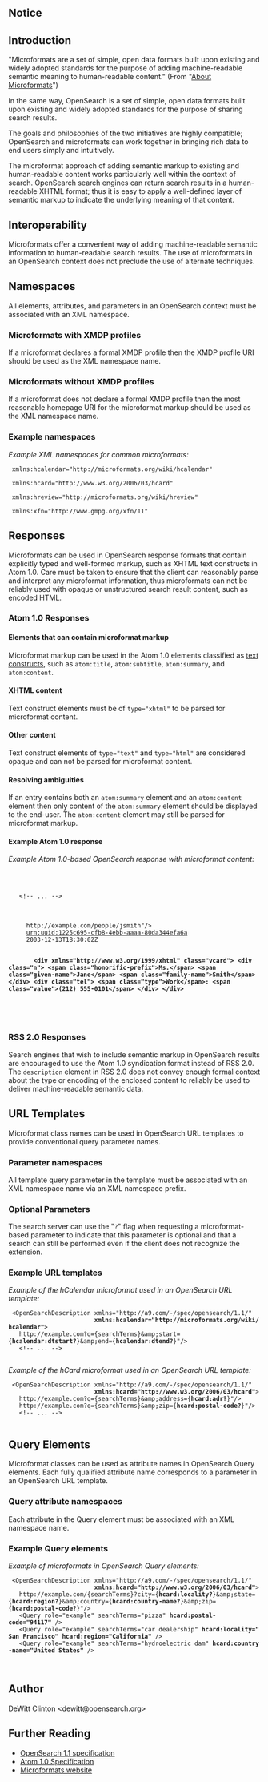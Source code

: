 == Notice ==

{{Draft notice}}

== Introduction ==

"Microformats are a set of simple, open data formats built upon existing and widely adopted standards for the purpose of adding machine-readable semantic meaning to human-readable content." (From "[http://microformats.org/about/ About Microformats]")

In the same way, OpenSearch is a set of simple, open data formats built upon existing and widely adopted standards for the purpose of sharing search results.

The goals and philosophies of the two initiatives are highly compatible; OpenSearch and microformats can work together in bringing rich data to end users simply and intuitively.

The microformat approach of adding semantic markup to existing and human-readable content works particularly well within the context of search. OpenSearch search engines can return search results in a human-readable XHTML format; thus it is easy to apply a well-defined layer of semantic markup to indicate the underlying meaning of that content.

== Interoperability ==

Microformats offer a convenient way of adding machine-readable semantic information to human-readable search results.  The use of microformats in an OpenSearch context does not preclude the use of alternate techniques.

== Namespaces ==

All elements, attributes, and parameters in an OpenSearch context must be associated with an XML namespace.  

=== Microformats with XMDP profiles ===

If a microformat declares a formal XMDP profile then the XMDP profile URI should be used as the XML namespace name.

=== Microformats without XMDP profiles ===

If a microformat does not declare a formal XMDP profile then the most reasonable homepage URI for the microformat markup should be used as the XML namespace name.

=== Example namespaces ===

''Example XML namespaces for common microformats:''

  xmlns:hcalendar="<nowiki>http://microformats.org/wiki/hcalendar</nowiki>"
  
  xmlns:hcard="<nowiki>http://www.w3.org/2006/03/hcard</nowiki>"
  
  xmlns:hreview="<nowiki>http://microformats.org/wiki/hreview</nowiki>"
  
  xmlns:xfn="<nowiki>http://www.gmpg.org/xfn/11</nowiki>"

== Responses ==

Microformats can be used in OpenSearch response formats that contain explicitly typed and well-formed markup, such as XHTML text constructs in Atom 1.0.  Care must be taken to ensure that the client can reasonably parse and interpret any microformat information, thus microformats can not be reliably used with opaque or unstructured search result content, such as encoded HTML.

=== Atom 1.0 Responses ===

==== Elements that can contain microformat markup  ====

Microformat markup can be used in the Atom 1.0 elements classified as [http://www.atomenabled.org/developers/syndication/atom-format-spec.php#text.constructs text constructs], such as <code>atom:title</code>, <code>atom:subtitle</code>, <code>atom:summary</code>, and <code>atom:content</code>.

==== XHTML content ====

Text construct elements must be of <code>type="xhtml"</code> to be parsed for microformat content.

==== Other content ====

Text construct elements of <code>type="text"</code> and <code>type="html"</code> are considered opaque and can not be parsed for microformat content.

==== Resolving ambiguities ====

If an entry contains both an <code>atom:summary</code> element and an <code>atom:content</code> element then only content of the <code>atom:summary</code> element should be displayed to the end-user.  The <code>atom:content</code> element may still be parsed for microformat markup.

==== Example Atom 1.0 response ====

''Example Atom 1.0-based OpenSearch response with microformat content:''

  <?xml version="1.0" encoding="UTF-8"?>
  <feed xmlns="<nowiki>http://www.w3.org/2005/Atom</nowiki>" 
        xmlns:opensearch="<nowiki>http://a9.com/-/spec/opensearch/1.1/</nowiki>">
    <title>Example.com Phonebook Search</title>
    <nowiki><!-- ... --></nowiki>
    <entry>
      <title>Jane Smith</title>
      <link href="<nowiki>http://example.com/people/jsmith</nowiki>"/>
      <id>urn:uuid:1225c695-cfb8-4ebb-aaaa-80da344efa6a</id>
      <updated>2003-12-13T18:30:02Z</updated>
      <summary type="xhtml">
        '''<nowiki><div xmlns="http://www.w3.org/1999/xhtml" class="vcard">
          <div class="n">
            <span class="honorific-prefix">Ms.</span>
            <span class="given-name">Jane</span>
            <span class="family-name">Smith</span>
          </div>
          <div class="tel">
            <span class="type">Work</span>: 
            <span class="value">(212) 555-0101</span>
          </div>
        </div></nowiki>'''
      </summary>
    </entry>
  </feed>

=== RSS 2.0 Responses ===

Search engines that wish to include semantic markup in OpenSearch results are encouraged to use the Atom 1.0 syndication format instead of RSS 2.0.  The <code>description</code> element in RSS 2.0 does not convey enough formal context about the type or encoding of the enclosed content to reliably be used to deliver machine-readable semantic data.

== URL Templates ==

Microformat class names can be used in OpenSearch URL templates to provide conventional query parameter names.  

=== Parameter namespaces ===

All template query parameter in the template must be associated with an XML namespace name via an XML namespace prefix.

=== Optional Parameters ===

The search server can use the "<code>?</code>" flag when requesting a microformat-based parameter to indicate that this parameter is optional and that a search can still be performed even if the client does not recognize the extension.


=== Example URL templates ===

''Example of the hCalendar microformat used in an OpenSearch URL template:''

  <?xml version="1.0" encoding="UTF-8"?>
  <OpenSearchDescription xmlns="<nowiki>http://a9.com/-/spec/opensearch/1.1/</nowiki>"
                         '''xmlns:hcalendar="<nowiki>http://microformats.org/wiki/hcalendar</nowiki>"'''>
    <Url type="application/atom+xml"
         template="<nowiki>http://example.com?q={searchTerms}&amp;amp;start={</nowiki>'''hcalendar:dtstart?'''}&amp;amp;end={'''hcalendar:dtend?'''}"/>
    <nowiki><!-- ... --></nowiki>
  </OpenSearchDescription>

''Example of the hCard microformat used in an OpenSearch URL template:''

  <?xml version="1.0" encoding="UTF-8"?>
  <OpenSearchDescription xmlns="<nowiki>http://a9.com/-/spec/opensearch/1.1/</nowiki>"
                         '''xmlns:hcard="<nowiki>http://www.w3.org/2006/03/hcard</nowiki>"'''>
    <Url type="application/atom+xml"
         template="<nowiki>http://example.com?q={searchTerms}&amp;amp;address={</nowiki>'''hcard:adr?'''}"/>
    <Url type="application/atom+xml"
         template="<nowiki>http://example.com?q={searchTerms}&amp;amp;zip={</nowiki>'''hcard:postal-code?'''}"/>
    <nowiki><!-- ... --></nowiki>
  </OpenSearchDescription>

== Query Elements ==

Microformat classes can be used as attribute names in OpenSearch Query elements. Each fully qualified attribute name corresponds to a parameter in an OpenSearch URL template.

=== Query attribute namespaces ===

Each attribute in the Query element must be associated with an XML namespace name. 

=== Example Query elements ===

''Example of microformats in OpenSearch Query elements:''

  <?xml version="1.0" encoding="UTF-8"?>
  <OpenSearchDescription xmlns="<nowiki>http://a9.com/-/spec/opensearch/1.1/</nowiki>"
                         '''xmlns:hcard="<nowiki>http://www.w3.org/2006/03/hcard</nowiki>"'''>
    <Url type="application/atom+xml"
         template="<nowiki>http://example.com/{searchTerms}</nowiki>?city={'''hcard:locality?'''}&amp;amp;state={'''hcard:region?'''}&amp;amp;country={'''hcard:country-name?'''}&amp;amp;zip={'''hcard:postal-code?'''}"/>
    <Query role="example" searchTerms="pizza" '''hcard:postal-code="94117"''' />
    <Query role="example" searchTerms="car dealership" '''hcard:locality="San Francisco"''' '''hcard:region="California"''' />
    <Query role="example" searchTerms="hydroelectric dam" '''hcard:country-name="United States"''' />
    <!-- ... -->
  </OpenSearchDescription>

== Author ==

DeWitt Clinton <dewitt@opensearch.org>

== Further Reading ==

* [[Specifications/OpenSearch/1.1|OpenSearch 1.1 specification]]
* [http://www.atomenabled.org/developers/syndication/atom-format-spec.php Atom 1.0 Specification]
* [http://www.microformats.org Microformats website]